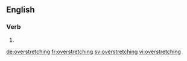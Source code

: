 ==English==

===Verb===
{{head|en}}

# {{present participle of|overstretch}}

[[de:overstretching]]
[[fr:overstretching]]
[[sv:overstretching]]
[[vi:overstretching]]